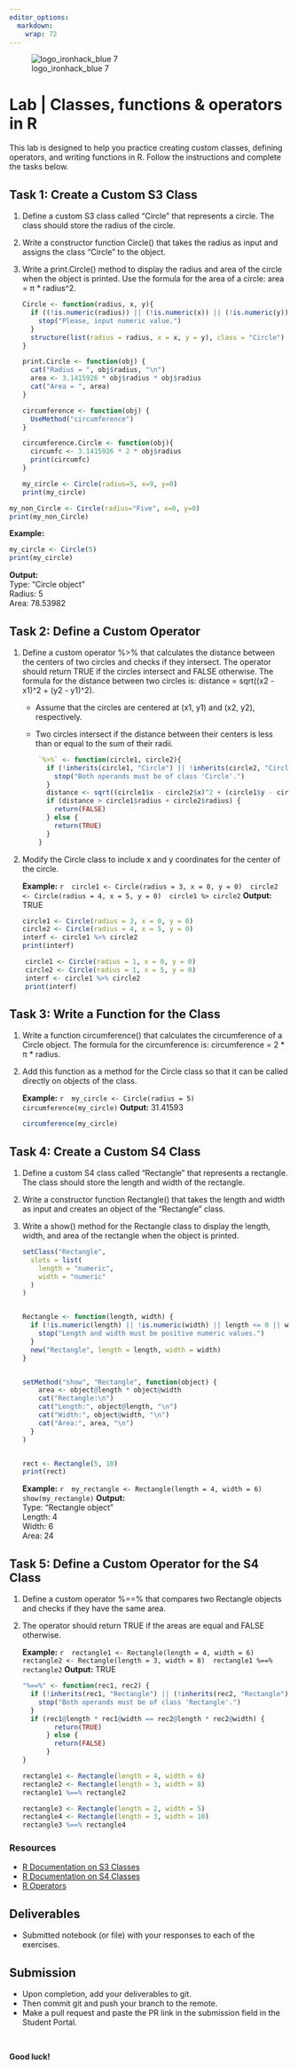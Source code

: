 ```yaml
---
editor_options: 
  markdown: 
    wrap: 72
---
```


![logo_ironhack_blue
7](https://user-images.githubusercontent.com/23629340/40541063-a07a0a8a-601a-11e8-91b5-2f13e4e6b441.png)

# Lab \| Classes, functions & operators in R

This lab is designed to help you practice creating custom classes,
defining operators, and writing functions in R. Follow the instructions
and complete the tasks below.

## Task 1: Create a Custom S3 Class

1.  Define a custom S3 class called "Circle" that represents a circle.
    The class should store the radius of the circle.

2.  Write a constructor function Circle() that takes the radius as input
    and assigns the class "Circle" to the object.

3.  Write a print.Circle() method to display the radius and area of the
    circle when the object is printed. Use the formula for the area of a
    circle: area = π \* radius\^2.

    ```r
    Circle <- function(radius, x, y){
      if ((!is.numeric(radius)) || (!is.numeric(x)) || (!is.numeric(y))) {
        stop("Please, input numeric value.")
      }
      structure(list(radius = radius, x = x, y = y), class = "Circle")
    } 

    print.Circle <- function(obj) {
      cat("Radius = ", obj$radius, "\n")
      area <- 3.1415926 * obj$radius * obj$radius
      cat("Area = ", area)
    }

    circumference <- function(obj) {
      UseMethod("circumference")
    }

    circumference.Circle <- function(obj){
      circumfc <- 3.1415926 * 2 * obj$radius
      print(circumfc)
    }

    my_circle <- Circle(radius=5, x=9, y=0)
    print(my_circle)
    ```

```r
my_non_Circle <- Circle(radius="Five", x=0, y=0)
print(my_non_Circle)
```

**Example:**

``` r
my_circle <- Circle(5)
print(my_circle)
```

**Output:** <br> Type: "Circle object" <br> Radius: 5<br> Area:
78.53982<br>

## Task 2: Define a Custom Operator

1.  Define a custom operator %\>% that calculates the distance between
    the centers of two circles and checks if they intersect. The
    operator should return TRUE if the circles intersect and FALSE
    otherwise. The formula for the distance between two circles is:
    distance = sqrt((x2 - x1)\^2 + (y2 - y1)\^2).

    -   Assume that the circles are centered at (x1, y1) and (x2, y2),
        respectively.

    -   Two circles intersect if the distance between their centers is
        less than or equal to the sum of their radii.

    ```r
        `%>%` <- function(circle1, circle2){
          if (!inherits(circle1, "Circle") || !inherits(circle2, "Circle")){
            stop("Both operands must be of class 'Circle'.")
          }
          distance <- sqrt((circle1$x - circle2$x)^2 + (circle1$y - circle2$y)^2)
          if (distance > circle1$radius + circle2$radius) {
            return(FALSE)
          } else {
            return(TRUE)
          }
        }
    ```

2.  Modify the Circle class to include x and y coordinates for the
    center of the circle.

    **Example:**
    `r  circle1 <- Circle(radius = 3, x = 0, y = 0)  circle2 <- Circle(radius = 4, x = 5, y = 0)  circle1 %> circle2`
    **Output:** TRUE

    ```r
    circle1 <- Circle(radius = 3, x = 0, y = 0) 
    circle2 <- Circle(radius = 4, x = 5, y = 0)
    interf <- circle1 %>% circle2
    print(interf)
    ```

```r
    circle1 <- Circle(radius = 1, x = 0, y = 0) 
    circle2 <- Circle(radius = 1, x = 5, y = 0)
    interf <- circle1 %>% circle2
    print(interf)
```

## Task 3: Write a Function for the Class

1.  Write a function circumference() that calculates the circumference
    of a Circle object. The formula for the circumference is:
    circumference = 2 \* π \* radius.

2.  Add this function as a method for the Circle class so that it can be
    called directly on objects of the class.

    **Example:**
    `r  my_circle <- Circle(radius = 5)  circumference(my_circle)`
    **Output:** 31.41593

    ```r
    circumference(my_circle)
    ```

## Task 4: Create a Custom S4 Class

1.  Define a custom S4 class called "Rectangle" that represents a
    rectangle. The class should store the length and width of the
    rectangle.

2.  Write a constructor function Rectangle() that takes the length and
    width as input and creates an object of the "Rectangle" class.

3.  Write a show() method for the Rectangle class to display the length,
    width, and area of the rectangle when the object is printed.

    ```r

    setClass("Rectangle",
      slots = list(
        length = "numeric",
        width = "numeric"
      )
    )


    Rectangle <- function(length, width) {
      if (!is.numeric(length) || !is.numeric(width) || length <= 0 || width <= 0) {
        stop("Length and width must be positive numeric values.")
      }
      new("Rectangle", length = length, width = width)
    }


    setMethod("show", "Rectangle", function(object) {
        area <- object@length * object@width
        cat("Rectangle:\n")
        cat("Length:", object@length, "\n")
        cat("Width:", object@width, "\n")
        cat("Area:", area, "\n")
      }
    )


    rect <- Rectangle(5, 10)
    print(rect)
    ```

    **Example:**
    `r  my_rectangle <- Rectangle(length = 4, width = 6)  show(my_rectangle)`
    **Output:** <br> Type: "Rectangle object" <br> Length: 4 <br> Width:
    6 <br> Area: 24<br>

## Task 5: Define a Custom Operator for the S4 Class

1.  Define a custom operator %==% that compares two Rectangle objects
    and checks if they have the same area.

2.  The operator should return TRUE if the areas are equal and FALSE
    otherwise.

    **Example:**
    `r  rectangle1 <- Rectangle(length = 4, width = 6)  rectangle2 <- Rectangle(length = 3, width = 8)  rectangle1 %==% rectangle2`
    **Output:** TRUE

    ```r
    "%==%" <- function(rec1, rec2) {
      if (!inherits(rec1, "Rectangle") || (!inherits(rec2, "Rectangle"))) {
        stop("Both operands must be of class 'Rectangle'.")
      }
      if (rec1@length * rec1@width == rec2@length * rec2@width) {
            return(TRUE)
          } else {
            return(FALSE)
          }
    }

    rectangle1 <- Rectangle(length = 4, width = 6)  
    rectangle2 <- Rectangle(length = 3, width = 8)  
    rectangle1 %==% rectangle2

    rectangle3 <- Rectangle(length = 2, width = 5)  
    rectangle4 <- Rectangle(length = 3, width = 10)  
    rectangle3 %==% rectangle4
    ```

### Resources

-   [R Documentation on S3 Classes](https://adv-r.hadley.nz/s3.html)
-   [R Documentation on S4 Classes](https://adv-r.hadley.nz/s4.html)
-   [R
    Operators](https://stat.ethz.ch/R-manual/R-devel/library/base/html/Arithmetic.html)

## Deliverables

-   Submitted notebook (or file) with your responses to each of the
    exercises.

## Submission

-   Upon completion, add your deliverables to git.
-   Then commit git and push your branch to the remote.
-   Make a pull request and paste the PR link in the submission field in
    the Student Portal.

<br>

**Good luck!**
